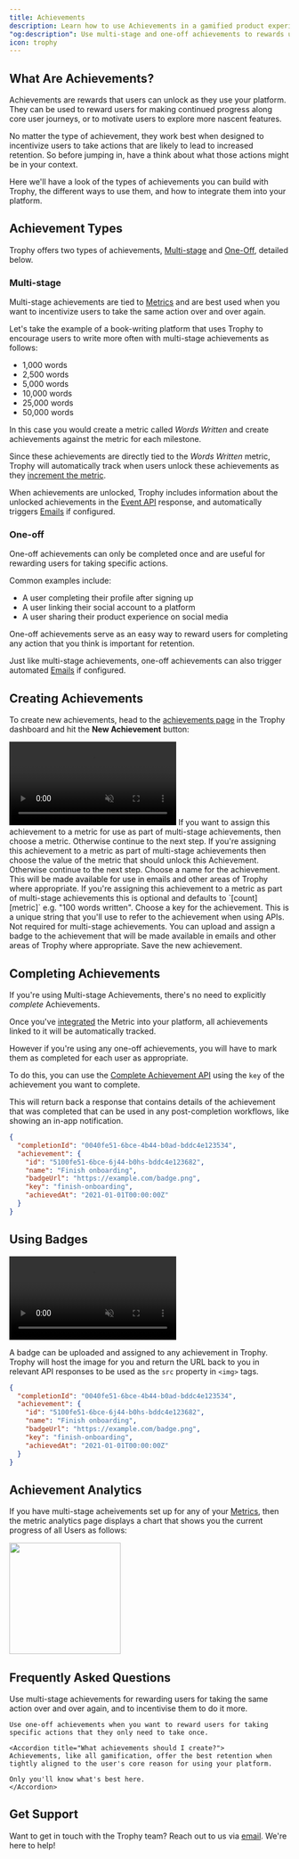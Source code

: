 ```yaml
---
title: Achievements
description: Learn how to use Achievements in a gamified product experience with Trophy.
"og:description": Use multi-stage and one-off achievements to rewards users for continued progress and to encourage them to discover new parts of your app.
icon: trophy
---
```



## What Are Achievements?

Achievements are rewards that users can unlock as they use your platform. They can be used to reward users for making continued progress along core user journeys, or to motivate users to explore more nascent features.

No matter the type of achievement, they work best when designed to incentivize users to take actions that are likely to lead to increased retention. So before jumping in, have a think about what those actions might be in your context.

Here we'll have a look of the types of achievements you can build with Trophy, the different ways to use them, and how to integrate them into your platform.

## Achievement Types

Trophy offers two types of achievements, [Multi-stage](#multi-stage) and [One-Off](#one-off), detailed below.

### Multi-stage

Multi-stage achievements are tied to [Metrics](/platform/metrics) and are best used when you want to incentivize users to take the same action over and over again.

Let's take the example of a book-writing platform that uses Trophy to encourage users to write more often with multi-stage achievements as follows:

- 1,000 words
- 2,500 words
- 5,000 words
- 10,000 words
- 25,000 words
- 50,000 words

In this case you would create a metric called _Words Written_ and create achievements against the metric for each milestone.

Since these achievements are directly tied to the _Words Written_ metric, Trophy will automatically track when users unlock these achievements as they [increment the metric](/platform/events#tracking-metric-events).

When achievements are unlocked, Trophy includes information about the unlocked achievements in the [Event API](/api-reference/endpoints/metrics/send-a-metric-change-event) response, and automatically triggers [Emails](/platform/emails) if configured.

<MetricChangeResponseBlock />

### One-off

One-off achievements can only be completed once and are useful for rewarding users for taking specific actions.

Common examples include:

- A user completing their profile after signing up
- A user linking their social account to a platform
- A user sharing their product experience on social media

One-off achievements serve as an easy way to reward users for completing any action that you think is important for retention.

Just like multi-stage achievements, one-off achievements can also trigger automated [Emails](/platform/emails#achievement-emails) if configured.

## Creating Achievements

To create new achievements, head to the [achievements page](https://app.trophy.so/achievements) in the Trophy dashboard and hit the **New Achievement** button:

<Frame>
  <video
    autoPlay
    muted
    loop
    playsInline
    className="w-full aspect-video"
    src="../assets/platform/achievements/create_new_achievement.mp4"
  ></video>
</Frame>

<Steps>
  <Step title="Choose a metric">
    If you want to assign this achievement to a metric for use as part of multi-stage achievements, then choose a metric. Otherwise continue to the next step.
  </Step>

<Step title="Enter a metric value">
  If you're assigning this achievement to a metric as part of multi-stage
  achievements then choose the value of the metric that should unlock this
  Achievement. Otherwise continue to the next step.
</Step>

<Step title="Choose a name">
  Choose a name for the achievement. This will be made available for use in
  emails and other areas of Trophy where appropriate. If you're assigning this
  achievement to a metric as part of multi-stage achievements this is optional
  and defaults to `[count] [metric]` e.g. "100 words written".
</Step>

<Step title="Choose a key">
  Choose a key for the achievement. This is a unique string that you'll use to
  refer to the achievement when using APIs. Not required for multi-stage
  achievements.
</Step>

<Step title="Upload a badge _Optional_">
  You can upload and assign a badge to the achievement that will be made
  available in emails and other areas of Trophy where appropriate.
</Step>

<Step title="Hit save">
  Save the new achievement.
</Step>
</Steps>

## Completing Achievements

If you're using Multi-stage Achievements, there's no need to explicitly _complete_ Achievements.

Once you've [integrated](/platform/events#tracking-metric-events) the Metric into your platform, all achievements linked to it will be automatically tracked.

However if you're using any one-off achievements, you will have to mark them as completed for each user as appropriate.

To do this, you can use the [Complete Achievement API](/api-reference/endpoints/achievements/mark-an-achievement-as-completed) using the `key` of the achievement you want to complete.

This will return back a response that contains details of the achievement that was completed that can be used in any post-completion workflows, like showing an in-app notification.

```json Response
{
  "completionId": "0040fe51-6bce-4b44-b0ad-bddc4e123534",
  "achievement": {
    "id": "5100fe51-6bce-6j44-b0hs-bddc4e123682",
    "name": "Finish onboarding",
    "badgeUrl": "https://example.com/badge.png",
    "key": "finish-onboarding",
    "achievedAt": "2021-01-01T00:00:00Z"
  }
}
```

## Using Badges

<Frame>
  <video
    autoPlay
    muted
    loop
    playsInline
    className="w-full aspect-video"
    src="../assets/platform/achievements/upload_badge.mp4"
  ></video>
</Frame>

A badge can be uploaded and assigned to any achievement in Trophy. Trophy will host the image for you and return the URL back to you in relevant API responses to be used as the `src` property in `<img>` tags.

```json Response {6}
{
  "completionId": "0040fe51-6bce-4b44-b0ad-bddc4e123534",
  "achievement": {
    "id": "5100fe51-6bce-6j44-b0hs-bddc4e123682",
    "name": "Finish onboarding",
    "badgeUrl": "https://example.com/badge.png",
    "key": "finish-onboarding",
    "achievedAt": "2021-01-01T00:00:00Z"
  }
}
```

## Achievement Analytics

If you have multi-stage acheivements set up for any of your [Metrics](/platform/metrics), then the metric analytics page displays a chart that shows you the current progress of all Users as follows:

<Frame>
  <img
    height="200"
    noZoom
    src="../assets/platform/metrics/achievement_completions.png"
  />
</Frame>

## Frequently Asked Questions

<AccordionGroup>
  <Accordion title="Should I use multi-stage or one-off achievements?">
    Use multi-stage achievements for rewarding users for taking the same action over and over again, and to incentivise them to do it more.

    Use one-off achievements when you want to reward users for taking specific actions that they only need to take once.

  </Accordion>

    <Accordion title="What achievements should I create?">
    Achievements, like all gamification, offer the best retention when tightly aligned to the user's core reason for using your platform.

    Only you'll know what's best here.
    </Accordion>

</AccordionGroup>

## Get Support

Want to get in touch with the Trophy team? Reach out to us via [email](mailto:support@trophy.so). We're here to help!
